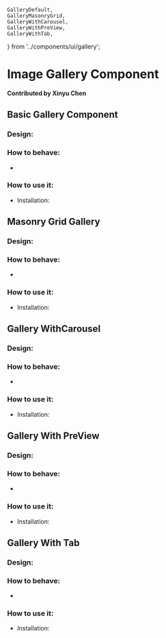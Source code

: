 
    GalleryDefault,
    GalleryMasonryGrid,
    GalleryWithCarousel,
    GalleryWithPreView,
    GalleryWithTab,
} from '../components/ui/gallery';


# Image Gallery Component

**Contributed by Xinyu Chen**

## Basic Gallery Component

### Design:

### How to behave:
-

### How to use it:
- Installation:


<GalleryDefault/>


## Masonry Grid Gallery

### Design:

### How to behave:
-

### How to use it:
- Installation:


<GalleryMasonryGrid/>

## Gallery WithCarousel

### Design:

### How to behave:
-

### How to use it:
- Installation:


<GalleryWithCarousel/>

## Gallery With PreView

### Design:

### How to behave:
-

### How to use it:
- Installation:


<GalleryWithPreView/>

## Gallery With Tab

### Design:

### How to behave:
-

### How to use it:
- Installation:

<GalleryWithTab/>